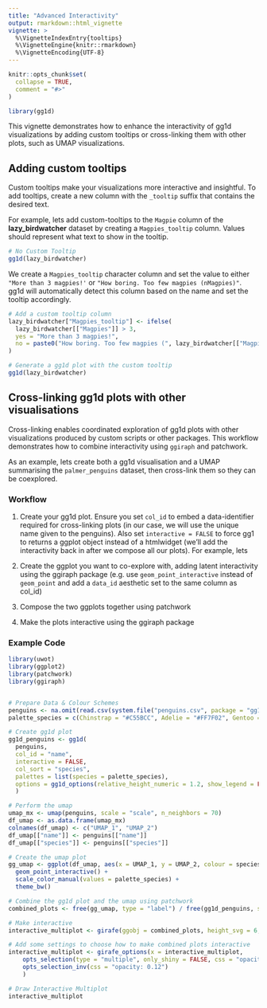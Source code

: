 ```yaml
---
title: "Advanced Interactivity"
output: rmarkdown::html_vignette
vignette: >
  %\VignetteIndexEntry{tooltips}
  %\VignetteEngine{knitr::rmarkdown}
  %\VignetteEncoding{UTF-8}
---
```


```r
knitr::opts_chunk$set(
  collapse = TRUE,
  comment = "#>"
)
```

```r
library(gg1d)
```

This vignette demonstrates how to enhance the interactivity of gg1d visualizations by adding custom tooltips or cross-linking them with other plots, such as UMAP visualizations.

## Adding custom tooltips

Custom tooltips make your visualizations more interactive and insightful. To add tooltips, create a new column with the `_tooltip` suffix that contains the desired text.

For example, lets add custom-tooltips to the `Magpie` column of the **lazy_birdwatcher** dataset by creating a `Magpies_tooltip` column. Values should represent what text to show in the tooltip.

```r
# No Custom Tooltip
gg1d(lazy_birdwatcher)
```

We create a `Magpies_tooltip` character column and set the value to either `"More than 3 magpies!'` or `"How boring. Too few magpies (nMagpies)"`. gg1d will automatically detect this column based on the name and set the tooltip accordingly.

```r
# Add a custom tooltip column
lazy_birdwatcher["Magpies_tooltip"] <- ifelse(
  lazy_birdwatcher[["Magpies"]] > 3, 
  yes = "More than 3 magpies!", 
  no = paste0("How boring. Too few magpies (", lazy_birdwatcher[["Magpies"]], ")")
)

# Generate a gg1d plot with the custom tooltip
gg1d(lazy_birdwatcher)
```

## Cross-linking gg1d plots with other visualisations

Cross-linking enables coordinated exploration of gg1d plots with other visualizations produced by custom scripts or other packages. This workflow demonstrates how to combine interactivity using `ggiraph` and patchwork.

As an example, lets create both a gg1d visualisation and a UMAP summarising the `palmer_penguins` dataset, then cross-link them so they can be coexplored.

### Workflow

1.  Create your gg1d plot. Ensure you set `col_id` to embed a data-identifier required for cross-linking plots (in our case, we will use the unique name given to the penguins). Also set `interactive = FALSE` to force gg1 to returns a ggplot object instead of a htmlwidget (we'll add the interactivity back in after we compose all our plots). For example, lets

2.  Create the ggplot you want to co-explore with, adding latent interactivity using the ggiraph package (e.g. use `geom_point_interactive` instead of `geom_point` and add a `data_id` aesthetic set to the same column as col_id)

3.  Compose the two ggplots together using patchwork

4.  Make the plots interactive using the ggiraph package

### Example Code

```r
library(uwot)
library(ggplot2)
library(patchwork)
library(ggiraph)


# Prepare Data & Colour Schemes
penguins <- na.omit(read.csv(system.file("penguins.csv", package = "gg1d")))
palette_species = c(Chinstrap = "#C55BCC", Adelie = "#FF7F02", Gentoo = "#047476")

# Create gg1d plot
gg1d_penguins <- gg1d(
  penguins, 
  col_id = "name", 
  interactive = FALSE, 
  col_sort = "species", 
  palettes = list(species = palette_species),
  options = gg1d_options(relative_height_numeric = 1.2, show_legend = FALSE)
  )

# Perform the umap
umap_mx <- umap(penguins, scale = "scale", n_neighbors = 70)
df_umap <- as.data.frame(umap_mx)
colnames(df_umap) <- c("UMAP_1", "UMAP_2")
df_umap[["name"]] <- penguins[["name"]]
df_umap[["species"]] <- penguins[["species"]]

# Create the umap plot 
gg_umap <- ggplot(df_umap, aes(x = UMAP_1, y = UMAP_2, colour = species, data_id = name)) +
  geom_point_interactive() + 
  scale_color_manual(values = palette_species) +
  theme_bw()

# Combine the gg1d plot and the umap using patchwork
combined_plots <- free(gg_umap, type = "label") / free(gg1d_penguins, side = "tb")

# Make interactive
interactive_multiplot <- girafe(ggobj = combined_plots, height_svg = 6, width_svg = 10, options )

# Add some settings to choose how to make combined plots interactive
interactive_multiplot <- girafe_options(x = interactive_multiplot,
    opts_selection(type = "multiple", only_shiny = FALSE, css = "opacity: 1"),
    opts_selection_inv(css = "opacity: 0.12")
    )

# Draw Interactive Multiplot
interactive_multiplot
```
